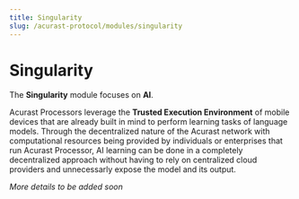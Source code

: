 ```yaml
---
title: Singularity
slug: /acurast-protocol/modules/singularity
---
```


# Singularity

The **Singularity** module focuses on **AI**.

Acurast Processors leverage the **Trusted Execution Environment** of mobile devices that are already built in mind to perform learning tasks of language models. Through the decentralized nature of the Acurast network with computational resources being provided by individuals or enterprises that run Acurast Processor, AI learning can be done in a completely decentralized approach without having to rely on centralized cloud providers and unnecessarly expose the model and its output.

_More details to be added soon_
